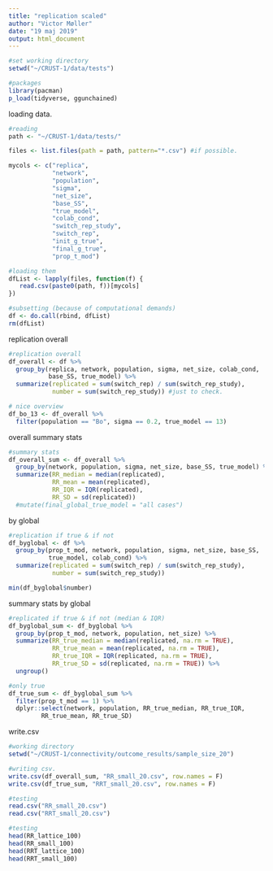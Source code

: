 ```yaml
---
title: "replication scaled"
author: "Victor Møller"
date: "19 maj 2019"
output: html_document
---
```


```r
#set working directory
setwd("~/CRUST-1/data/tests")

#packages 
library(pacman)
p_load(tidyverse, ggunchained) 
```

loading data. 

```r

#reading 
path <- "~/CRUST-1/data/tests/"

files <- list.files(path = path, pattern="*.csv") #if possible. 

mycols <- c("replica", 
            "network", 
            "population", 
            "sigma",
            "net_size",
            "base_SS",
            "true_model",
            "colab_cond",
            "switch_rep_study",
            "switch_rep",
            "init_g_true",
            "final_g_true",
            "prop_t_mod")

#loading them 
dfList <- lapply(files, function(f) {  
   read.csv(paste0(path, f))[mycols]
})

#subsetting (because of computational demands)
df <- do.call(rbind, dfList) 
rm(dfList)
```

replication overall 

```r

#replication overall 
df_overall <- df %>%
  group_by(replica, network, population, sigma, net_size, colab_cond, 
           base_SS, true_model) %>%
  summarize(replicated = sum(switch_rep) / sum(switch_rep_study),
            number = sum(switch_rep_study)) #just to check. 

# nice overview 
df_bo_13 <- df_overall %>%
  filter(population == "Bo", sigma == 0.2, true_model == 13)
```

overall summary stats

```r
#summary stats
df_overall_sum <- df_overall %>%
  group_by(network, population, sigma, net_size, base_SS, true_model) %>%
  summarize(RR_median = median(replicated),
            RR_mean = mean(replicated),
            RR_IQR = IQR(replicated),
            RR_SD = sd(replicated))
  #mutate(final_global_true_model = "all cases")
```

by global

```r

#replication if true & if not
df_byglobal <- df %>%
  group_by(prop_t_mod, network, population, sigma, net_size, base_SS, 
           true_model, colab_cond) %>%
  summarize(replicated = sum(switch_rep) / sum(switch_rep_study),
            number = sum(switch_rep_study)) 

min(df_byglobal$number)

```

summary stats by global 

```r
#replicated if true & if not (median & IQR)
df_byglobal_sum <- df_byglobal %>%
  group_by(prop_t_mod, network, population, net_size) %>%
  summarize(RR_true_median = median(replicated, na.rm = TRUE),
            RR_true_mean = mean(replicated, na.rm = TRUE),
            RR_true_IQR = IQR(replicated, na.rm = TRUE),
            RR_true_SD = sd(replicated, na.rm = TRUE)) %>%
  ungroup()

#only true 
df_true_sum <- df_byglobal_sum %>%
  filter(prop_t_mod == 1) %>%
  dplyr::select(network, population, RR_true_median, RR_true_IQR, 
         RR_true_mean, RR_true_SD)

```

write.csv

```r
#working directory 
setwd("~/CRUST-1/connectivity/outcome_results/sample_size_20")

#writing csv. 
write.csv(df_overall_sum, "RR_small_20.csv", row.names = F)
write.csv(df_true_sum, "RRT_small_20.csv", row.names = F)

#testing 
read.csv("RR_small_20.csv")
read.csv("RRT_small_20.csv")

#testing 
head(RR_lattice_100)
head(RR_small_100)
head(RRT_lattice_100)
head(RRT_small_100)

```
